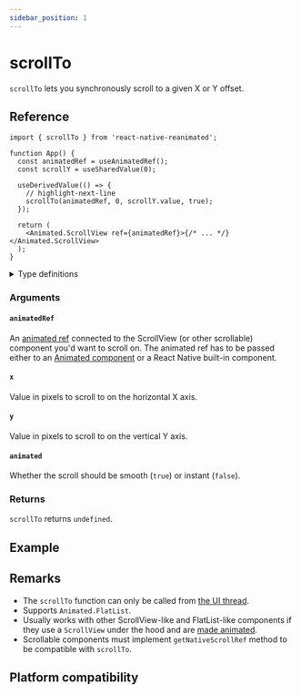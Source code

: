 ```yaml
---
sidebar_position: 1
---
```


# scrollTo

`scrollTo` lets you synchronously scroll to a given X or Y offset.

## Reference

```tsx
import { scrollTo } from 'react-native-reanimated';

function App() {
  const animatedRef = useAnimatedRef();
  const scrollY = useSharedValue(0);

  useDerivedValue(() => {
    // highlight-next-line
    scrollTo(animatedRef, 0, scrollY.value, true);
  });

  return (
    <Animated.ScrollView ref={animatedRef}>{/* ... */}</Animated.ScrollView>
  );
}
```

<details>
<summary>Type definitions</summary>

```typescript
function scrollTo<T extends Component>(
  animatedRef: AnimatedRef<T>,
  x: number,
  y: number,
  animated: boolean
): void;
```

</details>

### Arguments

#### `animatedRef`

An [animated ref](/docs/next/core/useAnimatedRef#returns) connected to the ScrollView (or other scrollable) component you'd want to scroll on. The animated ref has to be passed either to an [Animated component](/docs/next/fundamentals/glossary#animated-component) or a React Native built-in component.

#### `x`

Value in pixels to scroll to on the horizontal X axis.

#### `y`

Value in pixels to scroll to on the vertical Y axis.

#### `animated`

Whether the scroll should be smooth (`true`) or instant (`false`).

### Returns

`scrollTo` returns `undefined`.

## Example


<InteractiveExample src={ScrollToSrc} component={ScrollTo} />

## Remarks

- The `scrollTo` function can only be called from [the UI thread](/docs/next/fundamentals/glossary#ui-thread).
- Supports `Animated.FlatList`.
- Usually works with other ScrollView-like and FlatList-like components if they use a `ScrollView` under the hood and are [made animated](/docs/next/core/createAnimatedComponent#reference).
- Scrollable components must implement `getNativeScrollRef` method to be compatible with `scrollTo`.

## Platform compatibility

<PlatformCompatibility android ios web />
